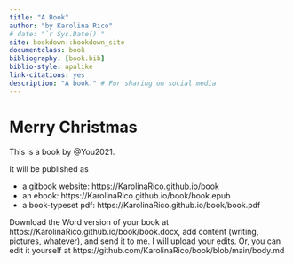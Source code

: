 ```yaml
--- 
title: "A Book"
author: "by Karolina Rico"
# date: "`r Sys.Date()`"
site: bookdown::bookdown_site
documentclass: book
bibliography: [book.bib]
biblio-style: apalike
link-citations: yes
description: "A book." # For sharing on social media
---
```


# Merry Christmas

This is a book by @You2021. 

It will be published as 

- a gitbook website: https://KarolinaRico.github.io/book
- an ebook: https://KarolinaRico.github.io/book/book.epub
- a book-typeset pdf: https://KarolinaRico.github.io/book/book.pdf

Download the Word version of your book at https://KarolinaRico.github.io/book/book.docx, add content (writing, pictures, whatever), and send it to me. I will upload your edits. Or, you can edit it yourself at https://github.com/KarolinaRico/book/blob/main/body.md